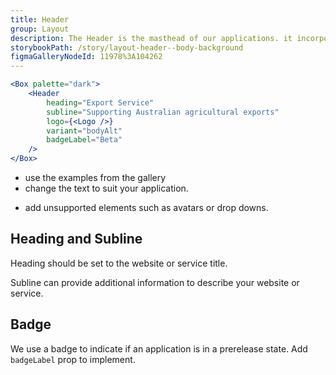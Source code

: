 ```yaml
---
title: Header
group: Layout
description: The Header is the masthead of our applications. it incorporates the AFF brand and provides a user context on where they are.
storybookPath: /story/layout-header--body-background
figmaGalleryNodeId: 11978%3A104262
---
```


```jsx live
<Box palette="dark">
	<Header
		heading="Export Service"
		subline="Supporting Australian agricultural exports"
		logo={<Logo />}
		variant="bodyAlt"
		badgeLabel="Beta"
	/>
</Box>
```

<DoHeading />

- use the examples from the gallery
- change the text to suit your application.

<DontHeading />

- add unsupported elements such as avatars or drop downs.

## Heading and Subline

Heading should be set to the website or service title.

Subline can provide additional information to describe your website or service.

## Badge

We use a badge to indicate if an application is in a prerelease state. Add `badgeLabel` prop to implement.
